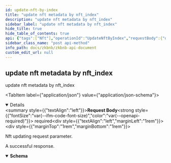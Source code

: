```yaml
---
id: update-nft-by-index
title: "update nft metadata by nft_index"
description: "update nft metadata by nft_index"
sidebar_label: "update nft metadata by nft_index"
hide_title: true
hide_table_of_contents: true
api: {"tags":["Nft"],"operationId":"UpdateNftByIndex","requestBody":{"description":"Nft updating request parameter.","content":{"application/json":{"schema":{"title":"ReqUpdateNft","required":["tx_info"],"type":"object","properties":{"tx_info":{"type":"string"}}}}},"required":true},"responses":{"200":{"description":"A successful response.","content":{"application/json":{"schema":{"title":"History","required":["ipns_id"],"type":"object","properties":{"code":{"type":"integer","format":"int32"},"message":{"type":"string"},"ipns_id":{"type":"string"}}}}}}},"x-codegen-request-body-name":"body","description":"update nft metadata by nft_index","extensions":[{"key":"x-codegen-request-body-name","value":"body"}],"method":"post","path":"/api/v1/updateNftByIndex","servers":[{"url":"https://testapi.zkbnbchain.org/"}],"jsonRequestBodyExample":{"tx_info":"string"},"info":{"title":"ZKBNB API Document","description":"Public APIs for zkbnb","version":"1.0"},"postman":{"name":"update nft metadata by nft_index","description":{"type":"text/plain"},"url":{"path":["api","v1","updateNftByIndex"],"host":["{{baseUrl}}"],"query":[],"variable":[]},"header":[{"key":"Content-Type","value":"application/json"},{"key":"Accept","value":"application/json"}],"method":"POST","body":{"mode":"raw","raw":"\"\"","options":{"raw":{"language":"json"}}}}}
sidebar_class_name: "post api-method"
info_path: docs/zkbnb/zkbnb-api-document
custom_edit_url: null
---
```



## update nft metadata by nft_index



update nft metadata by nft_index

<MimeTabs><TabItem label={"application/json"} value={"application/json-schema"}><details style={{}} data-collapsed={false} open={true}><summary style={{"textAlign":"left"}}><strong>Request Body</strong><strong style={{"fontSize":"var(--ifm-code-font-size)","color":"var(--openapi-required)"}}> required</strong></summary><div style={{"textAlign":"left","marginLeft":"1rem"}}><div style={{"marginTop":"1rem","marginBottom":"1rem"}}>

Nft updating request parameter.

</div></div><ul style={{"marginLeft":"1rem"}}><SchemaItem collapsible={false} name={"tx_info"} required={true} schemaName={"string"} qualifierMessage={undefined} schema={{"type":"string"}}></SchemaItem></ul></details></TabItem></MimeTabs><div><ApiTabs><TabItem label={"200"} value={"200"}><div>

A successful response.

</div><div><MimeTabs schemaType={"response"}><TabItem label={"application/json"} value={"application/json"}><SchemaTabs><TabItem label={"Schema"} value={"Schema"}><details style={{}} data-collapsed={false} open={true}><summary style={{"textAlign":"left"}}><strong>Schema</strong></summary><div style={{"textAlign":"left","marginLeft":"1rem"}}></div><ul style={{"marginLeft":"1rem"}}><SchemaItem collapsible={false} name={"code"} required={false} schemaName={"int32"} qualifierMessage={undefined} schema={{"type":"integer","format":"int32"}}></SchemaItem><SchemaItem collapsible={false} name={"message"} required={false} schemaName={"string"} qualifierMessage={undefined} schema={{"type":"string"}}></SchemaItem><SchemaItem collapsible={false} name={"ipns_id"} required={true} schemaName={"string"} qualifierMessage={undefined} schema={{"type":"string"}}></SchemaItem></ul></details></TabItem><TabItem label={"Example (from schema)"} value={"Example (from schema)"}><ResponseSamples responseExample={"{\n  \"code\": 0,\n  \"message\": \"string\",\n  \"ipns_id\": \"string\"\n}"} language={"json"}></ResponseSamples></TabItem></SchemaTabs></TabItem></MimeTabs></div></TabItem></ApiTabs></div>
      